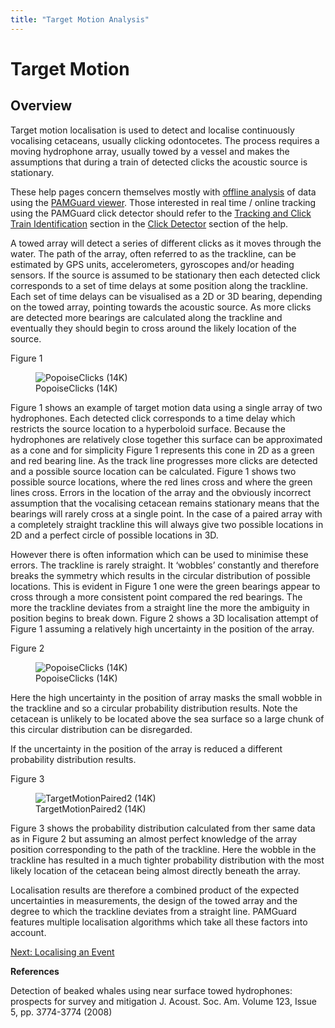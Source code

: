 ```yaml
---
title: "Target Motion Analysis"
---
```

Target Motion
=============

Overview
--------

  

Target motion localisation is used to detect and localise continuously vocalising cetaceans, usually clicking odontocetes. The process requires a moving hydrophone array, usually towed by a vessel and makes the assumptions that during a train of detected clicks the acoustic source is stationary.

These help pages concern themselves mostly with [offline analysis](../../../detectors/clickDetectorHelp/docs/offline_Overview.html) of data using the [PAMGuard viewer](../../../overview/PamMasterHelp/docs/viewerMode.html). Those interested in real time / online tracking using the PAMGuard click detector should refer to the [Tracking and Click Train Identification](../../../detectors/clickDetectorHelp/docs/ClickDetector_clickTrainLocalization.html) section in the [Click Detector](../../../detectors/clickDetectorHelp/docs/ClickDetector_clickDetector.html) section of the help.

A towed array will detect a series of different clicks as it moves through the water. The path of the array, often referred to as the trackline, can be estimated by GPS units, accelerometers, gyroscopes and/or heading sensors. If the source is assumed to be stationary then each detected click corresponds to a set of time delays at some position along the trackline. Each set of time delays can be visualised as a 2D or 3D bearing, depending on the towed array, pointing towards the acoustic source. As more clicks are detected more bearings are calculated along the trackline and eventually they should begin to cross around the likely location of the source.

  

Figure 1

![PopoiseClicks (14K)](images/TargetMotionPaired.png)

Figure 1 shows an example of target motion data using a single array of two hydrophones. Each detected click corresponds to a time delay which restricts the source location to a hyperboloid surface. Because the hydrophones are relatively close together this surface can be approximated as a cone and for simplicity Figure 1 represents this cone in 2D as a green and red bearing line. As the track line progresses more clicks are detected and a possible source location can be calculated. Figure 1 shows two possible source locations, where the red lines cross and where the green lines cross. Errors in the location of the array and the obviously incorrect assumption that the vocalising cetacean remains stationary means that the bearings will rarely cross at a single point. In the case of a paired array with a completely straight trackline this will always give two possible locations in 2D and a perfect circle of possible locations in 3D.

However there is often information which can be used to minimise these errors. The trackline is rarely straight. It 'wobbles' constantly and therefore breaks the symmetry which results in the circular distribution of possible locations. This is evident in Figure 1 one were the green bearings appear to cross through a more consistent point compared the red bearings. The more the trackline deviates from a straight line the more the ambiguity in position begins to break down. Figure 2 shows a 3D localisation attempt of Figure 1 assuming a relatively high uncertainty in the position of the array.  

  

Figure 2

![PopoiseClicks (14K)](images/MCMCtmLoc.png)

Here the high uncertainty in the position of array masks the small wobble in the trackline and so a circular probability distribution results. Note the cetacean is unlikely to be located above the sea surface so a large chunk of this circular distribution can be disregarded.  
  
If the uncertainty in the position of the array is reduced a different probability distribution results.  

  

Figure 3

![TargetMotionPaired2 (14K)](images/TargetMotionPaired2.png)

Figure 3 shows the probability distribution calculated from ther same data as in Figure 2 but assuming an almost perfect knowledge of the array position corresponding to the path of the trackline. Here the wobble in the trackline has resulted in a much tighter probability distribution with the most likely location of the cetacean being almost directly beneath the array.

Localisation results are therefore a combined product of the expected uncertainties in measurements, the design of the towed array and the degree to which the trackline deviates from a straight line. PAMGuard features multiple localisation algorithms which take all these factors into account.

  

[Next: Localising an Event](../../../localisation/targetmotion/docs/targetmotion_Localising.html)

  

**References**  
  
Detection of beaked whales using near surface towed hydrophones: prospects for survey and mitigation J. Acoust. Soc. Am. Volume 123, Issue 5, pp. 3774-3774 (2008)
